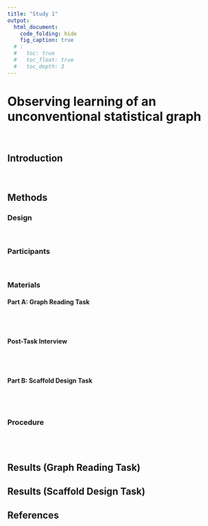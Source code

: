 ```yaml
---
title: "Study 1" 
output:
  html_document: 
    code_folding: hide  
    fig_caption: true
  # :
  #   toc: true
  #   toc_float: true
  #   toc_depth: 3
---
```


# Observing learning of an unconventional statistical graph {.tabset .tabset-fade .tabset-pills}  
<br> 

## Introduction    
<br>   

## Methods   

### Design
<br>   

### Participants   
<br>    

### Materials   

#### Part A: Graph Reading Task   
<br> <br>   

#### Post-Task Interview   
<br> <br>   

#### Part B: Scaffold Design Task   
<br> <br>   

### Procedure
<br> <br>


## Results (Graph Reading Task)   
## Results (Scaffold Design Task)   
## References   

